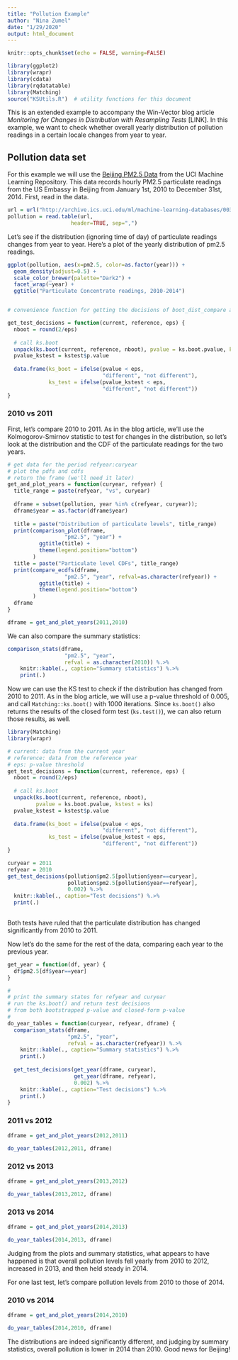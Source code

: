 ```yaml
---
title: "Pollution Example"
author: "Nina Zumel"
date: "1/29/2020"
output: html_document
---
```


```r
knitr::opts_chunk$set(echo = FALSE, warning=FALSE)

library(ggplot2)
library(wrapr)
library(cdata)
library(rqdatatable)
library(Matching)
source("KSUtils.R")  # utility functions for this document

```

This is an extended example to accompany the Win-Vector blog article *Monitoring for Changes in Distribution with Resampling Tests* [LINK]. In this example, we want to check whether overall yearly distribution of pollution readings in a certain locale changes from year to year.

## Pollution data set

For this example we will use the [Beijing PM2.5 Data](http://archive.ics.uci.edu/ml/datasets/Beijing+PM2.5+Data) from the UCI Machine Learning Repository. This data records hourly PM2.5 particulate readings from the US Embassy in Beijing from January 1st, 2010 to December 31st, 2014. First, read in the data.

```r
url = url("http://archive.ics.uci.edu/ml/machine-learning-databases/00381/PRSA_data_2010.1.1-2014.12.31.csv")
pollution = read.table(url,
                    header=TRUE, sep=",")
```

Let's see if the distribution (ignoring time of day) of particulate readings changes from year to year. Here's a plot of the yearly distribution of pm2.5 readings.

```r

ggplot(pollution, aes(x=pm2.5, color=as.factor(year))) + 
  geom_density(adjust=0.5) + 
  scale_color_brewer(palette="Dark2") + 
  facet_wrap(~year) + 
  ggtitle("Particulate Concentrate readings, 2010-2014")


# convenience function for getting the decisions of boot_dist_compare and ks.boot

get_test_decisions = function(current, reference, eps) {
  nboot = round(2/eps)
  
  # call ks.boot
  unpack(ks.boot(current, reference, nboot), pvalue = ks.boot.pvalue, kstest = ks)
  pvalue_kstest = kstest$p.value
  
  data.frame(ks_boot = ifelse(pvalue < eps,
                              "different", "not different"),
             ks_test = ifelse(pvalue_kstest < eps,
                              "different", "not different"))
}

```


### 2010 vs 2011

First, let's compare 2010 to 2011. As in the blog article, we'll use the Kolmogorov-Smirnov statistic to test for changes in the distribution, so let's look at the distribution and the CDF of the particulate readings for the two years.

```r

# get data for the period refyear:curyear
# plot the pdfs and cdfs
# return the frame (we'll need it later)
get_and_plot_years = function(curyear, refyear) {
  title_range = paste(refyear, "vs", curyear)
  
  dframe = subset(pollution, year %in% c(refyear, curyear));
  dframe$year = as.factor(dframe$year)
  
  title = paste("Distribution of particulate levels", title_range)
  print(comparison_plot(dframe, 
                  "pm2.5", "year") + 
          ggtitle(title) + 
          theme(legend.position="bottom")
        )
  title = paste("Particulate level CDFs", title_range)
  print(compare_ecdfs(dframe, 
                  "pm2.5", "year", refval=as.character(refyear)) + 
          ggtitle(title) + 
          theme(legend.position="bottom")
        )
  dframe
}

dframe = get_and_plot_years(2011,2010)
```

We can also compare the summary statistics:

```r
comparison_stats(dframe,
                  "pm2.5", "year",
                  refval = as.character(2010)) %.>%  
    knitr::kable(., caption="Summary statistics") %.>%
    print(.)
```

Now we can use the KS test to check if the distribution has changed from 2010 to 2011. As in the blog article, we will use a p-value threshold of 0.005, and call `Matching::ks.boot()` with 1000 iterations. Since `ks.boot()` also returns the results of the closed form test (`ks.test()`), we can also return those results, as well.

```r
library(Matching)
library(wrapr)

# current: data from the current year
# reference: data from the reference year
# eps: p-value threshold
get_test_decisions = function(current, reference, eps) {
  nboot = round(2/eps)
  
  # call ks.boot
  unpack(ks.boot(current, reference, nboot), 
         pvalue = ks.boot.pvalue, kstest = ks)
  pvalue_kstest = kstest$p.value
  
  data.frame(ks_boot = ifelse(pvalue < eps,
                              "different", "not different"),
             ks_test = ifelse(pvalue_kstest < eps,
                              "different", "not different"))
}

curyear = 2011
refyear = 2010
get_test_decisions(pollution$pm2.5[pollution$year==curyear],
                   pollution$pm2.5[pollution$year==refyear],
                   0.002) %.>%  
  knitr::kable(., caption="Test decisions") %.>%
  print(.)
  
```

Both tests have ruled that the particulate distribution has changed significantly from 2010 to 2011.

Now let's do the same for the rest of the data, comparing each year to the previous year.

```r
get_year = function(df, year) {
  df$pm2.5[df$year==year]
}

#
# print the summary states for refyear and curyear
# run the ks.boot() and return test decisions
# from both bootstrapped p-value and closed-form p-value
#
do_year_tables = function(curyear, refyear, dframe) {
  comparison_stats(dframe,
                   "pm2.5", "year",
                   refval = as.character(refyear)) %.>%  
    knitr::kable(., caption="Summary statistics") %.>%
    print(.)
  
  get_test_decisions(get_year(dframe, curyear),
                     get_year(dframe, refyear),
                     0.002) %.>%  
    knitr::kable(., caption="Test decisions") %.>%
    print(.)
}
```


### 2011 vs 2012
```r
dframe = get_and_plot_years(2012,2011)
```

```r
do_year_tables(2012,2011, dframe)
```

### 2012 vs 2013
```r
dframe = get_and_plot_years(2013,2012)
```

```r
do_year_tables(2013,2012, dframe)
```

### 2013 vs 2014
```r
dframe = get_and_plot_years(2014,2013)
```

```r
do_year_tables(2014,2013, dframe)
```

Judging from the plots and summary statistics, what appears to have happened is that overall pollution levels fell yearly from 2010 to 2012, increased in 2013, and then held steady in 2014.

For one last test, let's compare pollution levels from 2010 to those of 2014.

### 2010 vs 2014
```r
dframe = get_and_plot_years(2014,2010)
```

```r
do_year_tables(2014,2010, dframe)
```

The distributions are indeed significantly different, and judging by summary statistics, overall pollution is lower in 2014 than 2010. Good news for Beijing!

